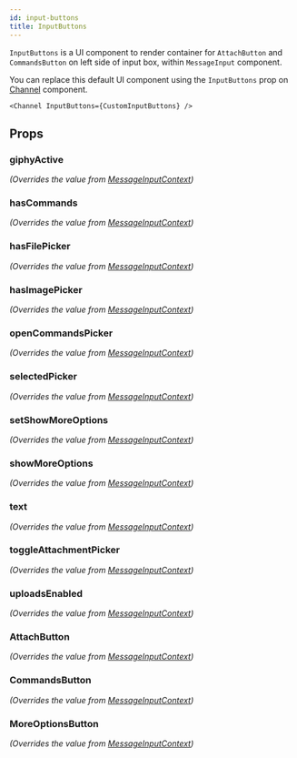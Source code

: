 ```yaml
---
id: input-buttons
title: InputButtons
---
```





`InputButtons` is a UI component to render container for `AttachButton` and `CommandsButton` on left side of input box, within `MessageInput` component.

You can replace this default UI component using the `InputButtons` prop on [Channel](../../core-components/channel) component.

```tsx
<Channel InputButtons={CustomInputButtons} />
```

## Props

### giphyActive

_(Overrides the value from [MessageInputContext](../../contexts/message-input-context))_

<GiphyActive />

### hasCommands

_(Overrides the value from [MessageInputContext](../../contexts/message-input-context))_

<HasCommands />

### hasFilePicker

_(Overrides the value from [MessageInputContext](../../contexts/message-input-context))_

<HasFilePicker />

### hasImagePicker

_(Overrides the value from [MessageInputContext](../../contexts/message-input-context))_

<HasImagePicker />

### openCommandsPicker

_(Overrides the value from [MessageInputContext](../../contexts/message-input-context))_

<OpenCommandsPicker />

### selectedPicker

_(Overrides the value from [MessageInputContext](../../contexts/message-input-context))_

<SelectedPicker />

### setShowMoreOptions

_(Overrides the value from [MessageInputContext](../../contexts/message-input-context))_

<SetShowMoreOptions />

### showMoreOptions

_(Overrides the value from [MessageInputContext](../../contexts/message-input-context))_

<ShowMoreOptions />

### text

_(Overrides the value from [MessageInputContext](../../contexts/message-input-context))_

<Text />

### toggleAttachmentPicker

_(Overrides the value from [MessageInputContext](../../contexts/message-input-context))_

<ToggleAttachmentPicker />

### uploadsEnabled

_(Overrides the value from [MessageInputContext](../../contexts/message-input-context))_

<UploadsEnabled />

### AttachButton

_(Overrides the value from [MessageInputContext](../../contexts/message-input-context))_

<AttachButton />

### CommandsButton

_(Overrides the value from [MessageInputContext](../../contexts/message-input-context))_

<CommandsButton />

### MoreOptionsButton

_(Overrides the value from [MessageInputContext](../../contexts/message-input-context))_

<MoreOptionsButton />

